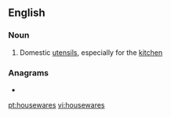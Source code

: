 ==English==

===Noun===
{{en-noun|?}}

# {{label|en|North America}} Domestic [[utensils]], especially for the [[kitchen]]

===Anagrams===
* {{l|en|warehouses}}

[[pt:housewares]]
[[vi:housewares]]